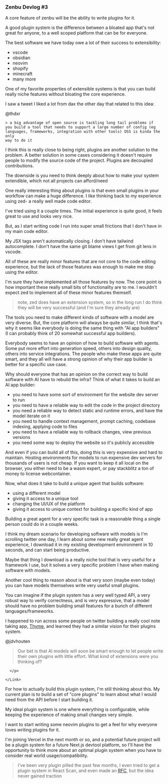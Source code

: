 
### Zenbu Devlog #3

A core feature of zenbu will be the ability to write plugins for it.

A good plugin system is the difference between a bloated app that's not great for anyone, to a well scoped platform that can be for everyone.

The best software we have today owe a lot of their success to extensibility:

- vscode
- obsidian
- neovim
- shopify
- minecraft
- many more

One of my favorite properties of extensible systems is that you can build really niche features without bloating the core experience.

I saw a tweet I liked a lot from dax the other day that related to this idea:

<Link href="https://x.com/thdxr/status/1916519912043917334">
    @thdxr 
  <p className="underline underline-offset-4 pt-0">

    
    > a big advantage of open source is tackling long tail problems if
    you build a tool that needs to support a large number of config (eg
    languages, frameworks, integration with other tools) OSS is kinda the only
    way to do it
  </p>
</Link>

I think this is really close to being right, plugins are another solution to the problem. A better solution in some cases considering it doesn't require people to modify the source code of the project. Plugins are decoupled contributions.

The downside is you need to think deeply about how to make your system extendible, which not all projects can afford/need

One really interesting thing about plugins is that even small plugins in your workflow can make a huge difference. I like thinking back to my experience using zed- a really well made code editor.

I've tried using it a couple times. The initial experience is quite good, it feels great to use and looks very nice.

But, as I start writing code I run into super small frictions that I don't have in my main code editor.

My JSX tags aren't automatically closing. I don't have tailwind autocomplete. I don't have the same git blame views I get from git lens in vscode.

All of these are really minor features that are not core to the code editing experience, but the lack of those features was enough to make me stop using the editor.

I'm sure they have implemented all those features by now. The core point is how important these really small bits of functionality are to me. I wouldn't expect zed to implement all of these minor features themself.

> note, zed does have an extension system, so in the long run I do think they will be very successful (and I'm sure they already are)

The tools you need to make different kinds of software with a model are very diverse. But, the core platform will always be quite similar, I think that's why it seems like everybody is doing the same thing with "AI app builders" (I can probably think of 20 somewhat successful app builders).

Everybody seems to have an opinion of how to build software with agents. Some put more effort into generation speed, others into design quality, others into service integrations. The people who make these apps are quite smart, and they all will have a strong opinion of why their app builder is better for a specific use case.

Why should everyone that has an opinion on the correct way to build software with AI have to rebuild the infra? Think of what it takes to build an AI app builder:

- you need to have some sort of environment for the website dev server to run
- you need to have a reliable way to edit the code in the project directory
- you need a reliable way to detect static and runtime errors, and have the model iterate on it
- you need to handle context management, prompt caching, codebase indexing, applying code to files
- you need to have a reliable way to rollback changes, view previous versions
- you need some way to deploy the website so it's publicly accessible

And even if you can build all of this, doing this is very expensive and hard to maintain. Hosting environments for models to run expensive dev servers for thousands of users is not cheap. If you want to keep it all local on the browser, you either need to be a wasm expert, or pay stackblitz a ton of money to license webcontainer.

Now, what does it take to build a unique agent that builds software:

- using a different model
- giving it access to a unique tool
- changing the UI/UX of the platform
- giving it access to unique context for building a specific kind of app

Building a great agent for a very specific task is a reasonable thing a single person could do in a couple weeks.

I think my dream scenario for developing software with models is I'm scrolling twitter one day, I learn about some new really great agent experience, I download it in my existing development environment in 10 seconds, and can start being productive.

Maybe that thing I download is a really niche tool that is very useful for a framework I use, but it solves a very specific problem I have when making software with models.

Another cool thing to reason about is that very soon (maybe even today) you can have models themselves write very useful small plugins.

You can imagine if the plugin system has a very well typed API, a very robust way to verify correctness, and is very expressive, that a model should have no problem building small features for a bunch of different languages/frameworks.

I happened to run across some people on twitter building a really cool note taking app, [Thyme](), and learned they had a similar vision for their plugins system.

@jdvhouten

<Link href="https://x.com/jdvhouten/status/1907835964904325337">

<p className='underline underline-offset-4'>

> Our bet is that AI models will soon be smart enough to let people write their own plugins with little effort. What kind of extensions were you thinking of?

      </p>

    </Link>

For how to actually build this plugin system, I'm still thinking about this. My current plan is to build a set of "core plugins" to learn about what I would need from the API before I start building it.

My ideal plugin system is one where everything is configurable, while keeping the experience of making small changes very simple.

I want to start writing some neovim plugins to get a feel for why everyone loves writing plugins for it.

I'm joining Vercel in the next month or so, and a potential future project will be a plugin system for a future Next.js devtool platform, so I'll have the opportunity to think more about an optimal plugin system when you have to consider real world usage/compatibility.

> I've been very plugin pilled the past few months, I even tried to get a plugin system in React Scan, and even made an [RFC](https://github.com/aidenybai/react-scan/issues/305), but the idea never gained traction
